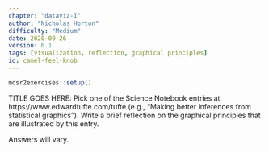```yaml
---
chapter: "dataviz-I"
author: "Nicholas Horton"
difficulty: "Medium"
date: 2020-09-26 
version: 0.1
tags: [visualization, reflection, graphical principles]
id: camel-feel-knob
---
```


```r
mdsr2exercises::setup()
```

TITLE GOES HERE: Pick one of the Science Notebook entries at https://www.edwardtufte.com/tufte (e.g., "Making better inferences from statistical graphics").
Write a brief reflection on the graphical principles that are illustrated by this entry.


<!--begin-answer-->

Answers will vary.

<!--end-answer-->
